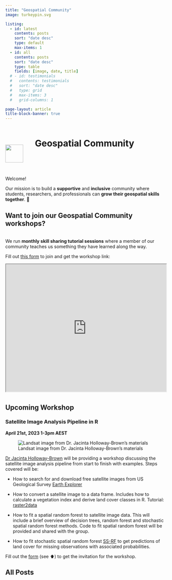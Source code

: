 ```yaml
---
title: "Geospatial Community"
image: turkeypin.svg

listing:
  - id: latest
    contents: posts
    sort: "date desc"
    type: default
    max-items: 1
  - id: all
    contents: posts
    sort: "date desc"
    type: table 
    fields: [image, date, title]
  # - id: testimonials
  #   contents: testimonials
  #   sort: "date desc"
  #   type: grid
  #   max-items: 3
  #   grid-columns: 1

page-layout: article
title-block-banner: true
---
```


```{=html}
<style>
#title-block-header{
  display: none;
}
#all-posts h2 {
  margin-top: 0px;
}
div.quarto-post {
  margin-bottom: 0px;
}
</style>

<!-- html code containing the turkey pin and page title -->

<div style="padding-bottom: 2em;">
  <div style="display: inline-block;width: 89px;">
    <img src="turkeypin.svg" style="width: 4em; vertical-align: -50px;" class="GeoCommunity Turkey Pin Logo">
  </div>

  <div style="display: inline-block;width: 70%;">
    <h1 class="title">Geospatial Community</h1>
  </div>
</div>
```
Welcome!

Our mission is to build a **supportive** and **inclusive** community where students, researchers, and professionals can **grow their geospatial skills together**. 🌱

::: {.callout-note icon="false" collapse="true"}
# Want to **join** our Geospatial Community workshops?

<br> We run **monthly skill sharing tutorial sessions** where a member of our community teaches us something they have learned along the way.

Fill out [this form](https://docs.google.com/forms/d/e/1FAIpQLSeXfv6EPzm6ur5e9IrDPK07e5N1y2xxYNQlBe_xutTDu-ajBw/viewform) to join and get the workshop link:

```{=html}
<iframe width="100%" height="400px" src="https://docs.google.com/forms/d/e/1FAIpQLSeXfv6EPzm6ur5e9IrDPK07e5N1y2xxYNQlBe_xutTDu-ajBw/viewform" title="R for mapping and more"></iframe>
```
:::

## Upcoming Workshop {style="padding-top: 5px;"}

### Satellite Image Analysis Pipeline in R

**April 21st, 2023 1-3pm AEST**

::: column-margin
![Landsat image from Dr. Jacinta Holloway-Brown's materials](posts/2023-04-07-April-Newsletter/landsat.png)
:::

[Dr Jacinta Holloway-Brown](https://researchers.adelaide.edu.au/profile/jacinta.holloway-brown) will be providing a workshop discussing the satellite image analysis pipeline from start to finish with examples. Steps covered will be:

-   How to search for and download free satellite images from US Geological Survey [Earth Explorer](https://earthexplorer.usgs.gov/)

-   How to convert a satellite image to a data frame. Includes how to calculate a vegetation index and derive land cover classes in R. Tutorial: [raster2data](https://github.com/thejholloway/raster2data)

-   How to fit a spatial random forest to satellite image data. This will include a brief overview of decision trees, random forest and stochastic spatial random forest methods. Code to fit spatial random forest will be provided and shared with the group.

-   How to fit stochastic spatial random forest [SS-RF](https://github.com/thejholloway/SS-RF_tutorial) to get predictions of land cover for missing observations with associated probabilities.

Fill out the [form](https://docs.google.com/forms/d/e/1FAIpQLSeXfv6EPzm6ur5e9IrDPK07e5N1y2xxYNQlBe_xutTDu-ajBw/viewform) (see ⬆️) to get the invitation for the workshop.

<!-- <links to the content being covered, or to the presenter's website/bio, etc.> -->

<!-- ## Latest Workshop -->

<!--::: {#latest}  -->

<!--::: -->

## All Posts

::: {#all}
:::
